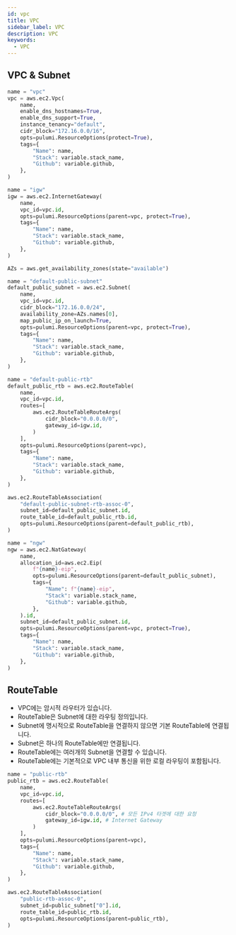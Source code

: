 ```yaml
---
id: vpc
title: VPC
sidebar_label: VPC
description: VPC
keywords:
  - VPC
---
```


## VPC & Subnet

```python
name = "vpc"
vpc = aws.ec2.Vpc(
    name,
    enable_dns_hostnames=True,
    enable_dns_support=True,
    instance_tenancy="default",
    cidr_block="172.16.0.0/16",
    opts=pulumi.ResourceOptions(protect=True),
    tags={
        "Name": name,
        "Stack": variable.stack_name,
        "Github": variable.github,
    },
)

name = "igw"
igw = aws.ec2.InternetGateway(
    name,
    vpc_id=vpc.id,
    opts=pulumi.ResourceOptions(parent=vpc, protect=True),
    tags={
        "Name": name,
        "Stack": variable.stack_name,
        "Github": variable.github,
    },
)

AZs = aws.get_availability_zones(state="available")

name = "default-public-subnet"
default_public_subnet = aws.ec2.Subnet(
    name,
    vpc_id=vpc.id,
    cidr_block="172.16.0.0/24",
    availability_zone=AZs.names[0],
    map_public_ip_on_launch=True,
    opts=pulumi.ResourceOptions(parent=vpc, protect=True),
    tags={
        "Name": name,
        "Stack": variable.stack_name,
        "Github": variable.github,
    },
)

name = "default-public-rtb"
default_public_rtb = aws.ec2.RouteTable(
    name,
    vpc_id=vpc.id,
    routes=[
        aws.ec2.RouteTableRouteArgs(
            cidr_block="0.0.0.0/0",
            gateway_id=igw.id,
        )
    ],
    opts=pulumi.ResourceOptions(parent=vpc),
    tags={
        "Name": name,
        "Stack": variable.stack_name,
        "Github": variable.github,
    },
)

aws.ec2.RouteTableAssociation(
    "default-public-subnet-rtb-assoc-0",
    subnet_id=default_public_subnet.id,
    route_table_id=default_public_rtb.id,
    opts=pulumi.ResourceOptions(parent=default_public_rtb),
)

name = "ngw"
ngw = aws.ec2.NatGateway(
    name,
    allocation_id=aws.ec2.Eip(
        f"{name}-eip",
        opts=pulumi.ResourceOptions(parent=default_public_subnet),
        tags={
            "Name": f"{name}-eip",
            "Stack": variable.stack_name,
            "Github": variable.github,
        },
    ).id,
    subnet_id=default_public_subnet.id,
    opts=pulumi.ResourceOptions(parent=vpc, protect=True),
    tags={
        "Name": name,
        "Stack": variable.stack_name,
        "Github": variable.github,
    },
)
```

## RouteTable

- VPC에는 암시적 라우터가 있습니다.
- RouteTable은 Subnet에 대한 라우팅 정의입니다.
- Subnet에 명시적으로 RouteTable을 연결하지 않으면 기본 RouteTable에 연결됩니다.
- Subnet은 하나의 RouteTable에만 연결됩니다.
- RouteTable에는 여러개의 Subnet을 연결할 수 있습니다.
- RouteTable에는 기본적으로 VPC 내부 통신을 위한 로컬 라우팅이 포함됩니다.

```python
name = "public-rtb"
public_rtb = aws.ec2.RouteTable(
    name,
    vpc_id=vpc.id,
    routes=[
        aws.ec2.RouteTableRouteArgs(
            cidr_block="0.0.0.0/0", # 모든 IPv4 타겟에 대한 요청
            gateway_id=igw.id, # Internet Gateway
        )
    ],
    opts=pulumi.ResourceOptions(parent=vpc),
    tags={
        "Name": name,
        "Stack": variable.stack_name,
        "Github": variable.github,
    },
)

aws.ec2.RouteTableAssociation(
    "public-rtb-assoc-0",
    subnet_id=public_subnet["0"].id,
    route_table_id=public_rtb.id,
    opts=pulumi.ResourceOptions(parent=public_rtb),
)
```
